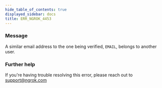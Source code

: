 ```yaml
---
hide_table_of_contents: true
displayed_sidebar: docs
title: ERR_NGROK_4453
---
```


### Message

A similar email address to the one being verified, `EMAIL`, belongs to another user.

### Further help

If you're having trouble resolving this error, please reach out to [support@ngrok.com](mailto:support@ngrok.com?subject=Help%20with%20ERR_NGROK_4453)
